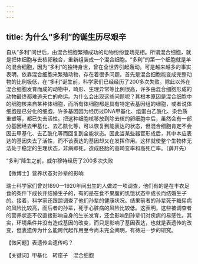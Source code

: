 ```yaml
---
---
---
```

title: 为什么“多利”的诞生历尽艰辛
---




自从“多利”问世后，由混合细胞繁殖成功的动物纷纷登场亮相。所谓混合细胞，就是把体细胞与去核卵融合，重新组装成一个混合细胞。“多利”的第一个细胞就是羊的混合细胞，因为“多利”的独特身世，曾在全世界引起轰动。可是越来越多的事实表明，依靠混合细胞来繁殖动物，存在着很多问题。首先是混合细胞能变成完整动物的比例极低，在“多利”诞生前，科学家们已经经历了200多次失败。除此以外在混合细胞发育而成的动物中，畸形、生理异常等比例很高，许多由混合细胞形成的动物最终都难逃夭亡的命运。为什么会出现这些问题呢？其根本原因是混合细胞中的细胞核来自某种体细胞，而所有体细胞都是具有特定表基因组的细胞，或者说体细胞是已分化的细胞，许多基因因为经历过DNA甲基化、组蛋白乙酰化、染色质重塑等，都已失去活性。把这种细胞核移放到除去核的卵细胞中后，虽然会有一部分基因经去甲基化、去乙酰化等，可以恢复到能表达的状态，但混合细胞肯定不会因去甲基化、去乙酰化等而回复到全能状态。因此当某些器官形成后，其中本应表达的基因失去了活性，而不该表达的基因却又在发挥作用。这样就使整个生物体无法处于稳定的生理状态，非病即死，造成胚胎的高畸变率和高死亡率。（薛开先）

“多利”降生之前，威尔穆特经历了200多次失败





【微博士】营养状态对孙辈的影响

瑞士科学家们曾对1890—1920年间出生的人做过一项调查，他们有的是在丰衣足食的条件下成长并结婚生子的，有的是在食不果腹的饥饿状态中成长而结婚生子的。接着，科学家还跟踪调查了他们孙辈的健康状况。结果前者的孙辈死于糖尿病的风险比较高，而后者的孙辈，死于心脏病的风险比较低。这表明，这些被调查者的营养状态不仅直接影响自身的生长发育，还会影响到孙辈们对疾病的易感性。其实，环境条件并没有造成基因的改变，而只是影响了基因表达，也就是表遗传的改变，但表遗传为什么能跨代起作用至今尚未完全阐明，有待进一步的研究。

【微问题】表遗传会遗传吗？

【关键词】甲基化　转座子　混合细胞